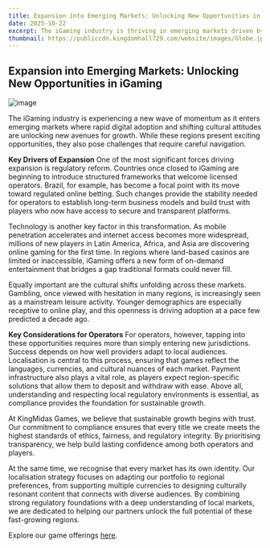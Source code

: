 ```yaml
---
title: Expansion into Emerging Markets: Unlocking New Opportunities in iGaming
date: 2025-10-22
excerpt: The iGaming industry is thriving in emerging markets driven by digital adoption, regulatory reforms, and shifting cultural attitudes towards gambling. To succeed, operators must focus on localisation, regulatory compliance, and understanding regional preferences.
thumbnail: https://publiccdn.kingdomhall729.com/website/images/Globe.jpg
---
```


## Expansion into Emerging Markets: Unlocking New Opportunities in iGaming
![image](https://publiccdn.kingdomhall729.com/website/images/Globe.jpg)

The iGaming industry is experiencing a new wave of momentum as it enters emerging markets where rapid digital adoption and shifting cultural attitudes are unlocking new avenues for growth. While these regions present exciting opportunities, they also pose challenges that require careful navigation.


**Key Drivers of Expansion**
One of the most significant forces driving expansion is regulatory reform. Countries once closed to iGaming are beginning to introduce structured frameworks that welcome licensed operators. Brazil, for example, has become a focal point with its move toward regulated online betting. Such changes provide the stability needed for operators to establish long-term business models and build trust with players who now have access to secure and transparent platforms.

Technology is another key factor in this transformation. As mobile penetration accelerates and internet access becomes more widespread, millions of new players in Latin America, Africa, and Asia are discovering online gaming for the first time. In regions where land-based casinos are limited or inaccessible, iGaming offers a new form of on-demand entertainment that bridges a gap traditional formats could never fill.

Equally important are the cultural shifts unfolding across these markets. Gambling, once viewed with hesitation in many regions, is increasingly seen as a mainstream leisure activity. Younger demographics are especially receptive to online play, and this openness is driving adoption at a pace few predicted a decade ago.


**Key Considerations for Operators**
For operators, however, tapping into these opportunities requires more than simply entering new jurisdictions. Success depends on how well providers adapt to local audiences. Localisation is central to this process, ensuring that games reflect the languages, currencies, and cultural nuances of each market. Payment infrastructure also plays a vital role, as players expect region-specific solutions that allow them to deposit and withdraw with ease. Above all, understanding and respecting local regulatory environments is essential, as compliance provides the foundation for sustainable growth.


At KingMidas Games, we believe that sustainable growth begins with trust. Our commitment to compliance ensures that every title we create meets the highest standards of ethics, fairness, and regulatory integrity. By prioritising transparency, we help build lasting confidence among both operators and players.

At the same time, we recognise that every market has its own identity. Our localisation strategy focuses on adapting our portfolio to regional preferences, from supporting multiple currencies to designing culturally resonant content that connects with diverse audiences. By combining strong regulatory foundations with a deep understanding of local markets, we are  dedicated to helping our partners unlock the full potential of these fast-growing regions.

Explore our game offerings [here](https://kingmidasgames.com/games).